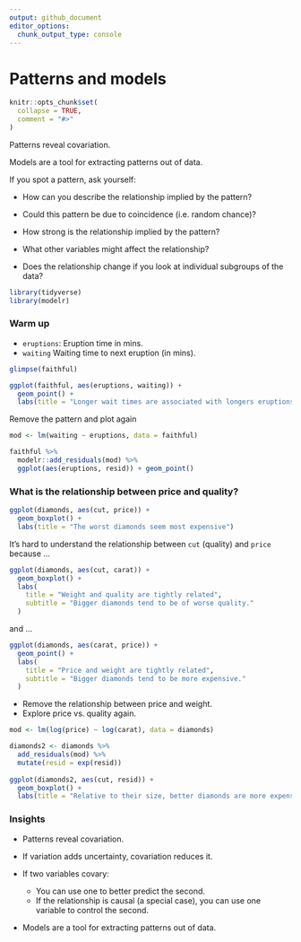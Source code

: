```yaml
---
output: github_document
editor_options: 
  chunk_output_type: console
---
```


# Patterns and models

```r
knitr::opts_chunk$set(
  collapse = TRUE,
  comment = "#>"
)
```

Patterns reveal covariation. 

Models are a tool for extracting patterns out of
data.

If you spot a pattern, ask yourself:

* How can you describe the relationship implied by the pattern?

* Could this pattern be due to coincidence (i.e. random chance)?

* How strong is the relationship implied by the pattern?

* What other variables might affect the relationship?

* Does the relationship change if you look at individual subgroups of the data?

```r
library(tidyverse)
library(modelr)
```

### Warm up

* `eruptions`: Eruption time in mins.
* `waiting` Waiting time to next eruption (in mins).

```r
glimpse(faithful)
```

```r
ggplot(faithful, aes(eruptions, waiting)) + 
  geom_point() +
  labs(title = "Longer wait times are associated with longers eruptions")
```

Remove the pattern and plot again

```r
mod <- lm(waiting ~ eruptions, data = faithful)

faithful %>% 
  modelr::add_residuals(mod) %>%
  ggplot(aes(eruptions, resid)) + geom_point()
```

### What is the relationship between price and quality?

```r
ggplot(diamonds, aes(cut, price)) + 
  geom_boxplot() + 
  labs(title = "The worst diamonds seem most expensive")
```

It's hard to understand the relationship between `cut` (quality) and `price`
because ...

```r
ggplot(diamonds, aes(cut, carat)) + 
  geom_boxplot() +
  labs(
    title = "Weight and quality are tightly related",
    subtitle = "Bigger diamonds tend to be of worse quality."
  )
```

and ...

```r
ggplot(diamonds, aes(carat, price)) + 
  geom_point() +
  labs(
    title = "Price and weight are tightly related",
    subtitle = "Bigger diamonds tend to be more expensive."
  )
```

* Remove the relationship between price and weight.
* Explore price vs. quality again.

```r
mod <- lm(log(price) ~ log(carat), data = diamonds)

diamonds2 <- diamonds %>% 
  add_residuals(mod) %>% 
  mutate(resid = exp(resid))
  
ggplot(diamonds2, aes(cut, resid)) + 
  geom_boxplot() +
  labs(title = "Relative to their size, better diamonds are more expensive.")
```

### Insights

* Patterns reveal covariation.

* If variation adds uncertainty, covariation reduces it. 

* If two variables covary:

    * You can use one to better predict the second.
    * If the relationship is causal (a special case), you can use one variable
    to control the second.

* Models are a tool for extracting patterns out of data. 
